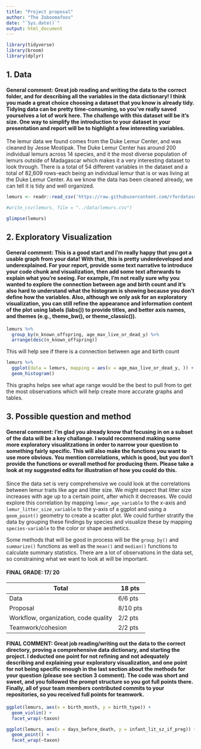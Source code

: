 ```yaml
---
title: "Project proposal"
author: "The Zoboomafoos"
date: "`Sys.date()`"
output: html_document
---
```


```r
library(tidyverse)
library(broom)
library(dplyr)
```

## 1. Data

#### General comment: Great job reading and writing the data to the correct folder, and for describing all the variables in the data dictionary! I think you made a great choice choosing a dataset that you know is already tidy. Tidying data can be pretty time-consuming, so you've really saved yourselves a lot of work here. The challenge with this dataset will be it's size. One way to simplify the introduction to your dataset in your presentation and report will be to highlight a few interesting variables.

The lemur data we found comes from the Duke Lemur Center, and was cleaned by Jesse Mostipak. The Duke Lemur Center has around 200 individual lemurs across 14 species, and it the most diverse population of lemurs outside of Madagascar which makes it a very interesting dataset to look through. There is a total of 54 different variables in the dataset and a total of 82,609 rows-each being an individual lemur that is or was living at the Duke Lemur Center. As we know the data has been cleaned already, we can tell it is tidy and well organized. 

```r

lemurs <- readr::read_csv('https://raw.githubusercontent.com/rfordatascience/tidytuesday/master/data/2021/2021-08-24/lemur_data.csv')

#write_csv(lemurs, file = "../data/lemurs.csv")

glimpse(lemurs)
```

## 2. Exploratory Visualization

#### General comment: This is a good start and I'm really happy that you got a usable graph from your data! With that, this is pretty underdeveloped and underexplained. For your report, provide some text narrative to introduce your code chunk and visualization, then add some text afterwards to explain what you're seeing. For example,  I'm not really sure why you wanted to explore the connection between age and birth count and it's also hard to understand what the histogram is showing because you don't define how the variables. Also, although we only ask for an exploratory visualization, you can still refine the appearance and information content of the plot using labels (labs()) to provide titles, and better axis names, and themes (e.g., theme_bw(), or theme_classic()). 

```r
lemurs %>% 
  group_by(n_known_offspring, age_max_live_or_dead_y) %>% 
  arrange(desc(n_known_offspring))
```

This will help see if there is a connection between age and birth count

```r
lemurs %>% 
  ggplot(data = lemurs, mapping = aes(x = age_max_live_or_dead_y, )) +
  geom_histogram()
```

This graphs helps see what age range would be the best to pull from to get the most observations which will help create more accurate graphs and tables.

## 3. Possible question and method

#### General comment: I'm glad you already know that focusing in on a subset of the data will be a  key challange. I would recommend making some more exploratory visualitzations in order to narrow your question to something fairly specific. This will also make the functions you want to use more obvious. You mention correlations, which is good, but you don't provide the functions or overall method for producing them. Please take a look at my suggested edits for illustration of how you could do this.

Since the data set is very comprehensive we could look at the correlations between lemur traits like age and litter size. We might expect that litter size increases with age up to a certain point, after which it decreases. We could explore this correlation by mapping `lemur_age_variable` to the x-axis and `lemur_litter_size_variable` to the y-axis of a ggplot and using a `geom_point()` geometry to create a scatter plot. We could further stratify the data by grouping these findings by species and visualize these by mapping `species-variable` to the color or shape aesthetics.

Some methods that will be good in process will be the `group_by()` and `summarize()` functions as well as the `mean()` and `median()` functions to calculate summary statistics. There are a lot of observations in the data set, so constraining what we want to look at will be important. 

#### FINAL GRADE: 17/ 20

| Total                                | 18 pts |
|--------------------------------------|--------|
| Data                                 | 6/6 pts |
| Proposal                             | 8/10 pts|
| Workflow, organization, code quality | 2/2 pts |
| Teamwork/cohesion                    | 2/2 pts |

#### FINAL COMMENT: Great job reading/writing out the data to the correct directory, proving a comprehensive data dictionary, and starting the project. I deducted one point for not refining and not adequately describing and explaining your exploratory visualization, and one point for not being specific enough in the last section about the methods for your question (please see section 3 comment). The code was short and sweet, and you followed the prompt structure so you got full points there. Finally, all of your team members contributed commits to your repositories, so you received full points for teamwork. 


```r
ggplot(lemurs, aes(x = birth_month, y = birth_type)) + 
  geom_violin() + 
  facet_wrap(~taxon)
```

```r
ggplot(lemurs, aes(x = days_before_death, y = infant_lit_sz_if_preg)) + 
  geom_point() + 
  facet_wrap(~taxon)
```
